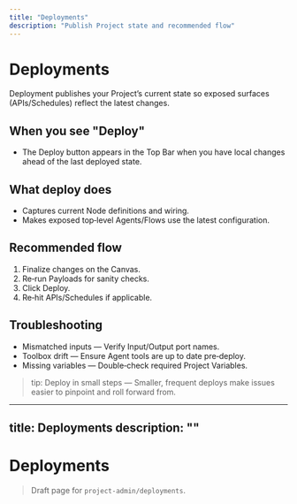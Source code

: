 ```yaml
---
title: "Deployments"
description: "Publish Project state and recommended flow"
---
```


# Deployments

Deployment publishes your Project’s current state so exposed surfaces (APIs/Schedules) reflect the latest changes.

## When you see "Deploy"
- The Deploy button appears in the Top Bar when you have local changes ahead of the last deployed state.

## What deploy does
- Captures current Node definitions and wiring.
- Makes exposed top‑level Agents/Flows use the latest configuration.

## Recommended flow
1. Finalize changes on the Canvas.
2. Re‑run Payloads for sanity checks.
3. Click Deploy.
4. Re‑hit APIs/Schedules if applicable.

## Troubleshooting
- Mismatched inputs — Verify Input/Output port names.
- Toolbox drift — Ensure Agent tools are up to date pre‑deploy.
- Missing variables — Double‑check required Project Variables.

> tip: Deploy in small steps — Smaller, frequent deploys make issues easier to pinpoint and roll forward from.
---
title: Deployments
description: ""
---

# Deployments

> Draft page for `project-admin/deployments`.

<!-- Add content here -->

